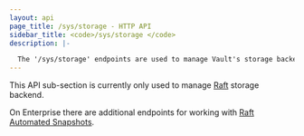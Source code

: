 ```yaml
---
layout: api
page_title: /sys/storage - HTTP API
sidebar_title: <code>/sys/storage </code>
description: |-

  The '/sys/storage' endpoints are used to manage Vault's storage backends.
---
```


This API sub-section is currently only used to manage [Raft](/api-docs/system/storage/raft) storage backend.

On Enterprise there are additional endpoints for working with [Raft Automated Snapshots](/api-docs/system/storage/raftautosnapshots).
